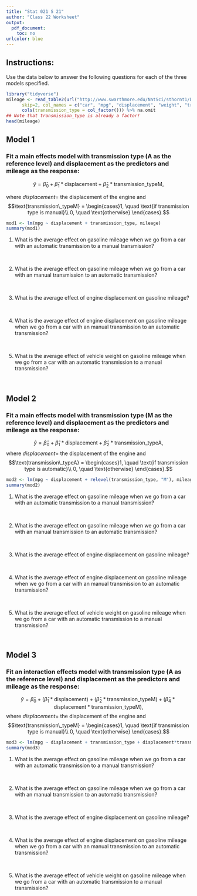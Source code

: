 ```yaml
---
title: "Stat 021 S 21"
author: "Class 22 Worksheet"
output:
  pdf_document: 
    toc: no
urlcolor: blue
---
```


## Instructions: 

Use the data below to answer the following questions for each of the three models specified. 

```r
library("tidyverse")
mileage <- read_table2(url("http://www.swarthmore.edu/NatSci/sthornt1/DataFiles/mileage.txt"), 
      skip=2, col_names = c("car", "mpg", "displacement", "weight", "transmission_type"), 
      cols(transmission_type = col_factor())) %>% na.omit
## Note that transmission_type is already a factor! 
head(mileage)
```
 
 \pagebreak
 
## Model 1

### Fit a main effects model with transmission type (A as the reference level) and displacement as the predictors and mileage as the response:


$$\hat{y} = \hat{\beta}_0 + \hat{\beta}_1 * \text{displacement} + \hat{\beta}_2 * \text{transmission\_typeM},$$

where $displacement=$ the displacement of the engine and 
$$\text{transmission\_typeM} = \begin{cases}1, \quad \text{if transmission type is manual}\\ 0, \quad \text{otherwise} \end{cases}.$$


```r
mod1 <- lm(mpg ~ displacement + transmission_type, mileage)
summary(mod1)
```

  
1. What is the average effect on gasoline mileage when we go from a car with an automatic transmission to a manual transmission?

&nbsp;
&nbsp;
&nbsp;
&nbsp;

2. What is the average effect on gasoline mileage when we go from a car with an manual transmission to an automatic transmission?

&nbsp;
&nbsp;
&nbsp;
&nbsp;

3. What is the average effect of engine displacement on gasoline mileage?   

&nbsp;
&nbsp;
&nbsp;
&nbsp;

4. What is the average effect of engine displacement on gasoline mileage when we go from a car with an manual transmission to an automatic transmission?

&nbsp;
&nbsp;
&nbsp;
&nbsp;

5. What is the average effect of vehicle weight on gasoline mileage when we go from a car with an automatic transmission to a manual transmission?

&nbsp;
&nbsp;
&nbsp;
&nbsp;

 
 \pagebreak

## Model 2

### Fit a main effects model with transmission type (M as the reference level) and displacement as the predictors and mileage as the response:

$$\hat{y} = \hat{\beta}_0 + \hat{\beta}_1 * \text{displacement} + \hat{\beta}_2 * \text{transmission\_typeA},$$
  where $displacement=$ the displacement of the engine and 
$$\text{transmission\_typeA} = \begin{cases}1, \quad \text{if transmission type is automatic}\\ 0, \quad \text{otherwise} \end{cases}.$$


```r
mod2 <- lm(mpg ~ displacement + relevel(transmission_type, "M"), mileage)
summary(mod2)
```

    
1. What is the average effect on gasoline mileage when we go from a car with an automatic transmission to a manual transmission?

&nbsp;
&nbsp;
&nbsp;
&nbsp;

2. What is the average effect on gasoline mileage when we go from a car with an manual transmission to an automatic transmission?

&nbsp;
&nbsp;
&nbsp;
&nbsp;

3. What is the average effect of engine displacement on gasoline mileage?   

&nbsp;
&nbsp;
&nbsp;
&nbsp;

4. What is the average effect of engine displacement on gasoline mileage when we go from a car with an manual transmission to an automatic transmission?

&nbsp;
&nbsp;
&nbsp;
&nbsp;

5. What is the average effect of vehicle weight on gasoline mileage when we go from a car with an automatic transmission to a manual transmission?

&nbsp;
&nbsp;
&nbsp;
&nbsp;


 
\pagebreak

## Model 3

### Fit an interaction effects model with transmission type (A as the reference level) and displacement as the predictors and mileage as the response:

$$\hat{y} = \hat{\beta}_0 + (\hat{\beta}_1 * \text{displacement}) + (\hat{\beta}_2 * \text{transmission\_typeM}) + (\hat{\beta}_4 * \text{displacement} * \text{transmission\_typeM}),$$
  where $displacement=$ the displacement of the engine and 
$$\text{transmission\_typeM} = \begin{cases}1, \quad \text{if transmission type is manual}\\ 0, \quad \text{otherwise} \end{cases}.$$

```r
mod3 <- lm(mpg ~ displacement + transmission_type + displacement*transmission_type, mileage)
summary(mod3)
```
  
1. What is the average effect on gasoline mileage when we go from a car with an automatic transmission to a manual transmission?

&nbsp;
&nbsp;
&nbsp;
&nbsp;

2. What is the average effect on gasoline mileage when we go from a car with an manual transmission to an automatic transmission?

&nbsp;
&nbsp;
&nbsp;
&nbsp;

3. What is the average effect of engine displacement on gasoline mileage?   

&nbsp;
&nbsp;
&nbsp;
&nbsp;

4. What is the average effect of engine displacement on gasoline mileage when we go from a car with an manual transmission to an automatic transmission?

&nbsp;
&nbsp;
&nbsp;
&nbsp;

5. What is the average effect of vehicle weight on gasoline mileage when we go from a car with an automatic transmission to a manual transmission?

&nbsp;
&nbsp;
&nbsp;
&nbsp;